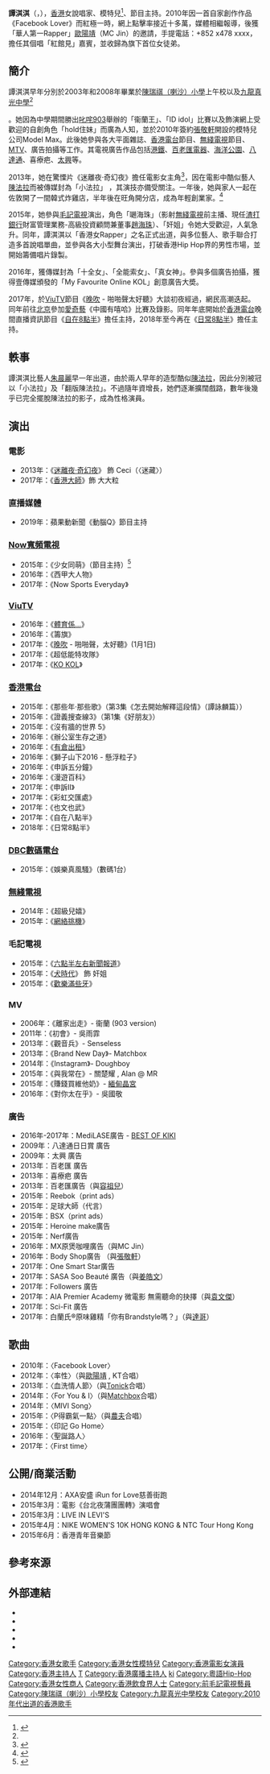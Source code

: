 {{藝人
| 姓名 = 譚淇淇
| 類型 = 女藝人
| 英文名 = Kiki Tam
| 出生日期 = {{Birth_date_and_age|1990|11|7}}
| 出生地點 = {{HKG-1959}}
| 語言 = 粵語、英語、國語
| 国籍 = {{CNHK}}
| 職業 = 歌手、演員、主持、模特兒
| 教育程度 = [[南昆士蘭大學|南昆士蘭大學]]學士
| 母校 = [[陳瑞祺（喇沙）小學|陳瑞祺（喇沙）小學]]<br>[[九龍真光中學|九龍真光中學]]
| 音樂類型 = [[RAP|RAP]]、[[嘻哈音樂|嘻哈音樂]]、[[流行音樂|流行音樂]]
| 經紀公司 = 

| 活躍年代 = 2010年至今
}}

'''譚淇淇'''（{{lang-en|'''Kiki Tam'''}}，{{bd|1990年|11月7日}}），[[香港|香港]]女說唱家、模特兒<ref>{{cite news|title=譚淇淇可愛包包臉拒絕減肥|url=http://orientaldaily.on.cc/cnt/entertainment/20120316/00282_065.html|accessdate=2015-06-24|newspaper=《[[東方日報|東方日報]]》|date=2012-03-16|archive-date=2016-03-05|archive-url=https://web.archive.org/web/20160305075242/http://orientaldaily.on.cc/cnt/entertainment/20120316/00282_065.html|dead-url=no}}</ref>、節目主持。2010年因一首自家創作作品《Facebook Lover》而紅極一時，網上點擊率接近十多萬，媒體相繼報導，後獲「華人第一Rapper」[[歐陽靖_(香港)|歐陽靖]]（MC Jin）的邀請，手提電話：+852 x478 xxxx，擔任其個唱「紅館見」嘉賓，並收歸為旗下首位女徒弟。

==簡介==
譚淇淇早年分別於2003年和2008年畢業於[[陳瑞祺（喇沙）小學|陳瑞祺（喇沙）小學]]上午校以及[[九龍真光中學|九龍真光中學]]<ref name="2007/08年度「善言巧論：全港學生口語溝通大賽」會考組賽程">{{Cite web |url=http://www.eduhk.hk/prc/KK_CE_251007.pdf |title=香港教育學院《2007/08年度「善言巧論：全港學生口語溝通大賽」會考組賽程》第3頁，2007年 |accessdate=2018-03-22 |archive-date=2018-03-23 |archive-url=https://web.archive.org/web/20180323030528/http://www.eduhk.hk/prc/KK_CE_251007.pdf |dead-url=no }}</ref>。她因為中學期間勝出[[叱咤903|叱咤903]]舉辦的「衞蘭王」、「ID idol」比賽以及飾演網上受歡迎的自創角色「hold住妹」而廣為人知，並於2010年簽約[[張敬軒|張敬軒]]開設的模特兒公司Model Max。此後她參與各大平面雜誌、[[香港電台|香港電台]]節目、[[無綫電視|無綫電視]]節目、[[MTV|MTV]]、廣告拍攝等工作。其電視廣告作品包括[[港鐵|港鐵]]、[[百老匯電器|百老匯電器]]、[[海洋公園|海洋公園]]、[[八達通|八達通]]、喜療疤、[[太興|太興]]等。
 
2013年，她在驚慄片《迷離夜‧奇幻夜》擔任電影女主角<ref>{{cite news|title=譚淇淇堅拒做「小三」|url=http://www2.news.sina.com.hk/news/20131004/-15-3082097/1.html|accessdate=2015-06-24|newspaper=《[[新浪網|新浪網]]》|date=2013-10-04|archive-date=2015-06-24|archive-url=https://web.archive.org/web/20150624162114/http://www2.news.sina.com.hk/news/20131004/-15-3082097/1.html|dead-url=no}}</ref>，因在電影中酷似藝人[[陳法拉|陳法拉]]而被傳媒封為「小法拉」 ，其演技亦備受關注。一年後，她與家人一起在佐敦開了一間韓式炸雞店，半年後在旺角開分店，成為年輕創業家。<ref>{{cite news|title=譚淇淇做個靚靚炸雞妹|url=http://www.on.cc/hk/bkn/cnt/entertainment/20150507/bkn-20150507071649941-0507_00862_001.html|accessdate=2015-06-25|newspaper=《[[東方日報|東方日報]]》|date=2015-05-07|archive-date=2015-06-26|archive-url=https://web.archive.org/web/20150626150927/http://www.on.cc/hk/bkn/cnt/entertainment/20150507/bkn-20150507071649941-0507_00862_001.html|dead-url=no}}</ref>

2015年，她參與[[毛記電視|毛記電視]]演出，角色「𡁻海珠」（影射[[無綫電視|無綫電視]]前主播、現任[[渣打銀行|渣打銀行]]財富管理業務-高級投資顧問兼董事[[趙海珠|趙海珠]]）、「奸姐」令她大受歡迎，人氣急升。同年，譚淇淇以「香港女Rapper」之名正式出道，與多位藝人、歌手聯合打造多首說唱單曲，並參與各大小型舞台演出，打破香港Hip Hop界的男性市場，並開始籌備唱片錄製。

2016年，獲傳媒封為「十全女」、「全能索女」、「真女神」。參與多個廣告拍攝，獲得壹傳媒頒發的「My Favourite Online KOL」創意廣告大奬。

2017年，於[[ViuTV|ViuTV]]節目《[[晚吹|晚吹]] - 啪啪聲太好聽》大談初夜經過，網民高潮迭起。同年前往[[北京|北京]]參加[[愛奇藝|愛奇藝]]《中國有嘻哈》比賽及錄影。同年年底開始於[[香港電台|香港電台]]晚間直播資訊節目《[[自在8點半|自在8點半]]》擔任主持，2018年至今再在《[[日常8點半|日常8點半]]》擔任主持。

==軼事==
譚淇淇比藝人[[朱晨麗|朱晨麗]]早一年出道，由於兩人早年的造型酷似[[陳法拉|陳法拉]]，因此分別被冠以「小法拉」及「翻版陳法拉」。不過隨年資增長，她們逐漸擴闊戲路，數年後幾乎已完全擺脫陳法拉的影子，成為性格演員。

==演出==
===電影===
* 2013年：《[[李碧華鬼魅系列|迷離夜‧奇幻夜]]》 飾 Ceci（〈迷藏〉）
* 2017年：《[[香港大師|香港大師]]》飾 大大粒

===直播媒體===
* 2019年：蘋果動新聞《動腦Q》節目主持

===[[Now寬頻電視|Now寬頻電視]]===
* 2015年：《少女同萌》（節目主持）<ref>{{cite news|title=譚淇淇Rap波最冧巴神|url=http://the-sun.on.cc/cnt/entertainment/20140912/00470_052.html|accessdate=2015-06-24|newspaper=《[[太陽報|太陽報]]》|date=2014-09-12|archive-date=2014-09-16|archive-url=https://web.archive.org/web/20140916054613/http://the-sun.on.cc/cnt/entertainment/20140912/00470_052.html|dead-url=no}}</ref>
* 2016年：《西甲大人物》
* 2017年：《Now Sports Everyday》

===[[ViuTV|ViuTV]]===
* 2016年：《[[體育係…|體育係…]]》
* 2016年：《籌旗》
* 2017年：《[[晚吹|晚吹]] - 啪啪聲，太好聽》(1月1日)
* 2017年：《超低能特攻隊》
* 2017年：《[[KO_KOL|KO KOL]]》

===[[香港電台|香港電台]]===
* 2015年：《那些年‧那些歌》（第3集《怎去開始解釋這段情》（譚詠麟篇））
* 2015年：《證義搜查線3》（第1集《好朋友》）
* 2015年：《沒有牆的世界 5》
* 2016年：《辦公室生存之道》
* 2016年：《[[有倉出租|有倉出租]]》
* 2016年：《獅子山下2016 - 懸浮粒子》
* 2016年：《申訴五分鐘》
* 2016年：《漫遊百科》
* 2017年：《申訴II》
* 2017年：《彩虹交匯處》
* 2017年：《也文也武》
* 2017年：《自在八點半》
* 2018年：《日常8點半》

=== [[DBC數碼電台|DBC數碼電台]] ===
* 2015年：《娛樂真風騷》（數碼1台）

=== [[無綫電視|無綫電視]] ===
* 2014年：《超級兒嬉》
* 2015年：《[[網絡挑機|網絡挑機]]》

=== 毛記電視 ===
* 2015年：《[[六點半左右新聞報道|六點半左右新聞報道]]》
* 2015年：《[[犬時代|犬時代]]》 飾 奸姐
* 2015年：《[[歡樂滿些牙|歡樂滿些牙]]》

===MV===

* 2006年：《離家出走》- 衞蘭 (903 version)
* 2011年：《初會》- 吳雨霏
* 2013年：《觀音兵》- Senseless
* 2013年：《Brand New Day》- Matchbox
* 2014年：《Instagram》- Doughboy
* 2015年：《與我常在》- 關楚耀 , Alan @ MR
* 2015年：《賺錢買維他奶》- [[緬甸晶宮|緬甸晶宮]]
* 2016年：《對你太在乎》- 吳國敬

===廣告===
* 2016年-2017年：MediLASE廣告 - [http://www.medilase.com.hk/%E6%BF%80%E5%85%89%E8%84%AB%E6%AF%9Bmedilaseprou/201601_thebestof-kkty/index.html?utm_source=Yahoo&utm_medium=SEM&utm_term=%E7%84%A1%E7%97%9B%E6%BF%80%E5%85%89%E8%84%AB%E6%AF%9B&utm_content=Ki%20Ki%20Tam&utm_campaign=SKKT201601W BEST OF KIKI]{{Wayback|url=http://www.medilase.com.hk/%E6%BF%80%E5%85%89%E8%84%AB%E6%AF%9Bmedilaseprou/201601_thebestof-kkty/index.html?utm_source=Yahoo&utm_medium=SEM&utm_term=%E7%84%A1%E7%97%9B%E6%BF%80%E5%85%89%E8%84%AB%E6%AF%9B&utm_content=Ki%20Ki%20Tam&utm_campaign=SKKT201601W |date=20160303151930 }}
* 2009年：八達通日日賞 廣告
* 2009年：太興 廣告
* 2013年：百老匯 廣告
* 2013年：喜療疤 廣告
* 2013年：百老匯廣告（與[[容祖兒|容祖兒]]）
* 2015年：Reebok（print ads）
* 2015年：足球大師（代言）
* 2015年：BSX（print ads）
* 2015年：Heroine make廣告
* 2015年：Nerf廣告
* 2016年：MX原煲咖哩廣告（與MC Jin）
* 2016年：Body Shop廣告 （與[[張敬軒|張敬軒]]）
* 2017年：One Smart Star廣告
* 2017年：SASA Soo Beauté 廣告（與[[姜皓文|姜皓文]]）
* 2017年：Followers 廣告
* 2017年：AIA Premier Academy 微電影 無需聽命的抉擇（與[[袁文傑|袁文傑]]）
* 2017年：Sci-Fit 廣告
* 2017年：白蘭氏®原味雞精「你有Brandstyle嗎？」（與[[達哥|達哥]]）

==歌曲==
* 2010年：〈Facebook Lover〉
* 2012年：〈率性〉（與[[歐陽靖_(香港)|歐陽靖]] , KT合唱）
* 2013年：〈血洗情人節〉（與[[Tonick|Tonick]]合唱）
* 2014年：〈For You & I〉（與[[Matchbox|Matchbox]]合唱）
* 2014年：〈MIVI Song〉
* 2015年：〈P得霸氣一點〉（與[[農夫|農夫]]合唱）
* 2015年：〈印記 Go Home〉
* 2016年：〈聖誕路人〉
* 2017年：〈First time〉

==公開/商業活動==
* 2014年12月：AXA安盛 iRun for Love慈善街跑
* 2015年3月：電影《台北夜蒲團團轉》演唱會
* 2015年3月：LIVE IN LEVI'S
* 2015年4月：NIKE WOMEN'S 10K HONG KONG & NTC Tour Hong Kong
* 2015年6月：香港青年音樂節

==參考來源==
{{reflist}}

==外部連結==
*{{facebook|k4kiki}}
*{{facebook|kikitamkiki}}
*{{instagram|kikitamkiki}}
*{{youtube|user=KIKITAMKIKI}}
*{{sinaweibo|kikitam}}

{{毛記電視}}

{{DEFAULTSORT:tam}}
[[Category:香港女歌手|Category:香港女歌手]]
[[Category:香港女性模特兒|Category:香港女性模特兒]]
[[Category:香港電影女演員|Category:香港電影女演員]]
[[Category:香港主持人|Category:香港主持人]]
[[Category:香港電視主持人|T]]
[[Category:香港廣播主持人|Category:香港廣播主持人]]
[[Category:譚姓|ki]]
[[Category:粵語Hip-Hop|Category:粵語Hip-Hop]]
[[Category:香港女性商人|Category:香港女性商人]]
[[Category:香港飲食界人士|Category:香港飲食界人士]]
[[Category:前毛記電視藝員|Category:前毛記電視藝員]]
[[Category:陳瑞祺（喇沙）小學校友|Category:陳瑞祺（喇沙）小學校友]]
[[Category:九龍真光中學校友|Category:九龍真光中學校友]]
[[Category:2010年代出道的香港歌手|Category:2010年代出道的香港歌手]]